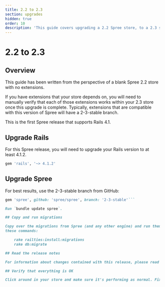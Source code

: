 ```yaml
---
title: 2.2 to 2.3
section: upgrades
hidden: true
order: 10
description: 'This guide covers upgrading a 2.2 Spree store, to a 2.3 store.'
---
```


# 2.2 to 2.3

## Overview

This guide has been written from the perspective of a blank Spree 2.2 store with no extensions.

If you have extensions that your store depends on, you will need to manually verify that each of those extensions works within your 2.3 store once this upgrade is complete. Typically, extensions that are compatible with this version of Spree will have a 2-3-stable branch.

This is the first Spree release that supports Rails 4.1.

## Upgrade Rails

For this Spree release, you will need to upgrade your Rails version to at least 4.1.2.

```ruby
gem 'rails', '~> 4.1.2'
```

## Upgrade Spree

For best results, use the 2-3-stable branch from GitHub:

```ruby
gem 'spree', github: 'spree/spree', branch: '2-3-stable'```

Run `bundle update spree`.

## Copy and run migrations

Copy over the migrations from Spree (and any other engine) and run them using
these commands:

    rake railties:install:migrations
    rake db:migrate

## Read the release notes

For information about changes contained with this release, please read the [2.3.0 Release Notes](http://guides.spreecommerce.org/release_notes/spree_2_3_0.html).

## Verify that everything is OK

Click around in your store and make sure it's performing as normal. Fix any deprecation warnings you see.
```

